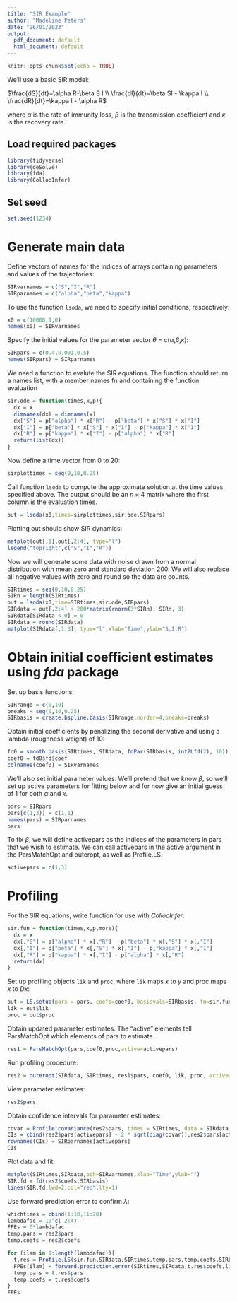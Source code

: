 ```yaml
---
title: "SIR Example"
author: "Madeline Peters"
date: "26/01/2023"
output:
  pdf_document: default
  html_document: default
---
```


```r
knitr::opts_chunk$set(echo = TRUE)
```

We'll use a basic SIR model:

$\frac{dS}{dt}=\alpha R-\beta S I \\ \frac{dI}{dt}=\beta SI - \kappa I \\ \frac{dR}{dt}=\kappa I - \alpha R$ 

where $\alpha$ is the rate of immunity loss, $\beta$ is the transmission coefficient and $\kappa$ is the recovery rate.

## Load required packages
```r
library(tidyverse)
library(deSolve)
library(fda)
library(CollocInfer)
```

## Set seed
```r
set.seed(1234)
```

# Generate main data
Define vectors of names for the indices of arrays containing parameters and values of the trajectories:
```r
SIRvarnames = c("S","I","R")
SIRparnames = c("alpha","beta","kappa")
```

To use the function `lsoda`, we need to specify initial conditions, respectively:
```r
x0 = c(10000,1,0)
names(x0) = SIRvarnames
```

Specify the initial values for the parameter vector $\theta$ = c($\alpha$,$\beta$,$\kappa$):
```r
SIRpars = c(0.4,0.001,0.5)
names(SIRpars) = SIRparnames
```

We need a function to evalute the SIR equations. The function should return a names list, with a member names fn and containing the function evaluation
```r
sir.ode = function(times,x,p){
  dx = x
  dimnames(dx) = dimnames(x)
  dx["S"] = p["alpha"] * x["R"] - p["beta"] * x["S"] * x["I"]
  dx["I"] = p["beta"] * x["S"] * x["I"] - p["kappa"] * x["I"]
  dx["R"] = p["kappa"] * x["I"] - p["alpha"] * x["R"]
  return(list(dx))
}
```

Now define a time vector from 0 to 20:
```r
sirplottimes = seq(0,10,0.25)
```

Call function `lsoda` to compute the approximate solution at the time values specified above. The output should be an $n \times 4$ matrix where the first column is the evaluation times.
```r
out = lsoda(x0,times=sirplottimes,sir.ode,SIRpars)
```

Plotting out should show SIR dynamics:
```r
matplot(out[,1],out[,2:4], type="l")
legend("topright",c("S","I","R"))
```

Now we will generate some data with noise drawn from a normal distribution with mean zero and standard deviation 200. We will also replace all negative values with zero and round so the data are counts.
```r
SIRtimes = seq(0,10,0.25)
SIRn = length(SIRtimes)
out = lsoda(x0,time=SIRtimes,sir.ode,SIRpars)
SIRdata = out[,2:4] + 200*matrix(rnorm(3*SIRn), SIRn, 3)
SIRdata[SIRdata < 0] = 0
SIRdata = round(SIRdata)
matplot(SIRdata[,1:3], type="l",xlab="Time",ylab="S,I,R")
```

# Obtain initial coefficient estimates using *fda* package

Set up basis functions:
```r
SIRrange = c(0,10)
breaks = seq(0,10,0.25)
SIRbasis = create.bspline.basis(SIRrange,norder=4,breaks=breaks)
```

Obtain initial coefficients by penalizing the second derivative and using a lambda (roughness weight) of 10:
```r
fd0 = smooth.basis(SIRtimes, SIRdata, fdPar(SIRbasis, int2Lfd(2), 10))
coef0 = fd0$fd$coef
colnames(coef0) = SIRvarnames
```

We'll also set initial parameter values. We'll pretend that we know $\beta$, so we'll set up active parameters for fitting below and for now give an initial guess of 1 for both $\alpha$ and $\kappa$.
```r
pars = SIRpars
pars[c(1,3)] = c(1,1)
names(pars) = SIRparnames
pars
```
To fix $\beta$, we will define activepars as the indices of the parameters in pars that we wish to estimate. We can call activepars in the active argument in the ParsMatchOpt and outeropt, as well as Profile.LS.
```r
activepars = c(1,3)
```

# Profiling
For the SIR equations, write function for use with *CollocInfer*:
```r
sir.fun = function(times,x,p,more){
  dx = x
  dx[,"S"] = p["alpha"] * x[,"R"] - p["beta"] * x[,"S"] * x[,"I"]
  dx[,"I"] = p["beta"] * x[,"S"] * x[,"I"] - p["kappa"] * x[,"I"]
  dx[,"R"] = p["kappa"] * x[,"I"] - p["alpha"] * x[,"R"]
  return(dx)
}
```

Set up profiling objects `lik` and `proc`, where `lik` maps $x$ to $y$ and proc maps $x$ to $Dx$:
```r
out = LS.setup(pars = pars, coefs=coef0, basisvals=SIRbasis, fn=sir.fun, lambda=100, times=SIRtimes)
lik = out$lik
proc = out$proc
```

Obtain updated parameter estimates. The "active" elements tell ParsMatchOpt which elements of pars to estimate.
```r
res1 = ParsMatchOpt(pars,coef0,proc,active=activepars)
```
Run profiling procedure:
```r
res2 = outeropt(SIRdata, SIRtimes, res1$pars, coef0, lik, proc, active=activepars)
```
View parameter estimates:
```r
res2$pars
```

Obtain confidence intervals for parameter estimates:
```r
covar = Profile.covariance(res2$pars, times = SIRtimes, data = SIRdata, coefs = res2$coefs, lik = lik, proc = proc, active = activepars)
CIs = cbind(res2$pars[activepars] - 2 * sqrt(diag(covar)),res2$pars[activepars] + 2 * sqrt(diag(covar)))
rownames(CIs) = SIRparnames[activepars]
CIs
```

Plot data and fit:
```r
matplot(SIRtimes,SIRdata,pch=SIRvarnames,xlab="Time",ylab="")
SIR.fd = fd(res2$coefs,SIRbasis)
lines(SIR.fd,lwd=2,col="red",lty=1)
```
Use forward prediction error to confirm $\lambda$:
```r
whichtimes = cbind(1:10,11:20)
lambdafac = 10^c(-2:4)
FPEs = 0*lambdafac
temp.pars = res2$pars
temp.coefs = res2$coefs

for (ilam in 1:length(lambdafac)){
  t.res = Profile.LS(sir.fun,SIRdata,SIRtimes,temp.pars,temp.coefs,SIRbasis,lambdafac[ilam],active=activepars)
  FPEs[ilam] = forward.prediction.error(SIRtimes,SIRdata,t.res$coefs,lik,proc,t.res$pars,whichtimes)
  temp.pars = t.res$pars
  temp.coefs = t.res$coefs
}
FPEs
```
